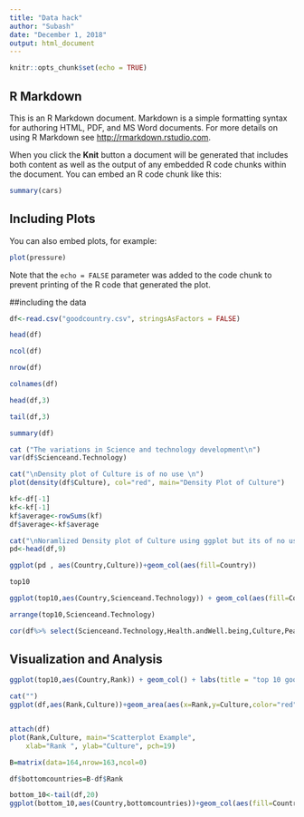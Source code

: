```yaml
---
title: "Data hack"
author: "Subash"
date: "December 1, 2018"
output: html_document
---
```


```r
knitr::opts_chunk$set(echo = TRUE)
```

## R Markdown

This is an R Markdown document. Markdown is a simple formatting syntax for authoring HTML, PDF, and MS Word documents. For more details on using R Markdown see <http://rmarkdown.rstudio.com>.

When you click the **Knit** button a document will be generated that includes both content as well as the output of any embedded R code chunks within the document. You can embed an R code chunk like this:

```r
summary(cars)
```

## Including Plots

You can also embed plots, for example:

```r
plot(pressure)
```

Note that the `echo = FALSE` parameter was added to the code chunk to prevent printing of the R code that generated the plot.

##including the data



```r
df<-read.csv("goodcountry.csv", stringsAsFactors = FALSE)

head(df)
```


```r

ncol(df)
```

```r
nrow(df)
```
```r
colnames(df)
```
```r
head(df,3)
```
```r
tail(df,3)
```
```r
summary(df)
```
```r
cat ("The variations in Science and technology development\n")
var(df$Scienceand.Technology)
```

```r
cat("\nDensity plot of Culture is of no use \n")
plot(density(df$Culture), col="red", main="Density Plot of Culture")
```
```r
kf<-df[-1]
kf<-kf[-1]
kf$average<-rowSums(kf)
df$average<-kf$average
```

```r
cat("\nNoramlized Density plot of Culture using ggplot but its of no use")
pd<-head(df,9)

ggplot(pd , aes(Country,Culture))+geom_col(aes(fill=Country))


```
  
```r
top10

```
  
```r
ggplot(top10,aes(Country,Scienceand.Technology)) + geom_col(aes(fill=Country))
```
  
```r
arrange(top10,Scienceand.Technology)
```
  
```r
cor(df%>% select(Scienceand.Technology,Health.andWell.being,Culture,Peace.andSecurity,Planet.and.Climate))
```
  
## Visualization and Analysis
```r
ggplot(top10,aes(Country,Rank)) + geom_col() + labs(title = "top 10 good country",x="Country",y="Rank")
```
```r
cat("")
ggplot(df,aes(Rank,Culture))+geom_area(aes(x=Rank,y=Culture,color="red"))+theme_grey()+theme(legend.position="")+labs(title="Area plot Rank and Culture of worker")
```

```r

```

```r

attach(df)
plot(Rank,Culture, main="Scatterplot Example", 
  	xlab="Rank ", ylab="Culture", pch=19)
```

```r
B=matrix(data=164,nrow=163,ncol=0)

df$bottomcountries=B-df$Rank

bottom_10<-tail(df,20)
ggplot(bottom_10,aes(Country,bottomcountries))+geom_col(aes(fill=Country))+labs(title="Bottom 20 countries in Good Country Index Rank") + theme(axis.text.x= element_text(angle=90))


```
  
  